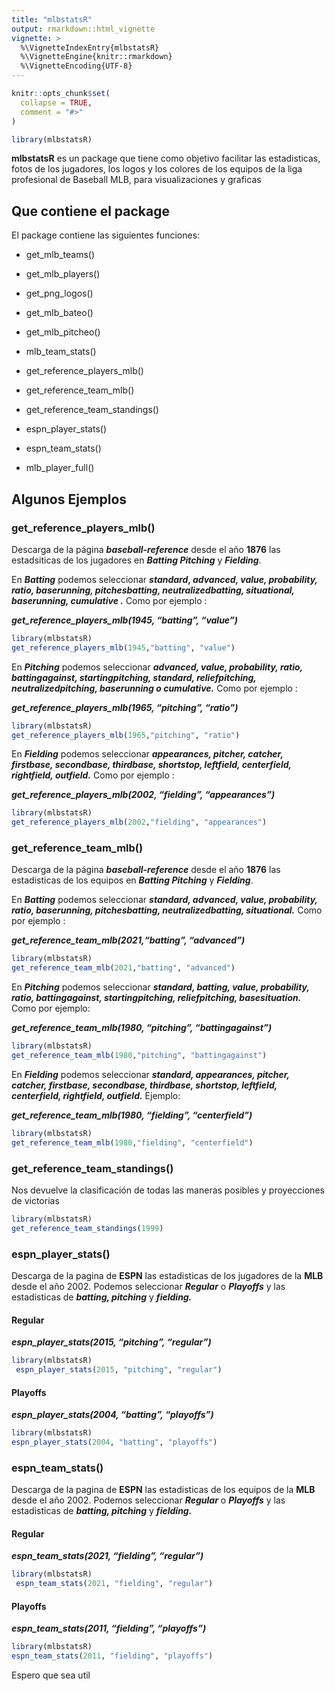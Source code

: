 ```yaml
---
title: "mlbstatsR"
output: rmarkdown::html_vignette
vignette: >
  %\VignetteIndexEntry{mlbstatsR}
  %\VignetteEngine{knitr::rmarkdown}
  %\VignetteEncoding{UTF-8}
---
```


```r
knitr::opts_chunk$set(
  collapse = TRUE,
  comment = "#>"
)
```

```r
library(mlbstatsR)
```

**mlbstatsR** es un package que tiene como objetivo facilitar las estadisticas, fotos de los jugadores, los logos y los colores de los equipos de la liga profesional de Baseball MLB, para visualizaciones y graficas

## Que contiene el package

El package contiene las siguientes funciones:

-   get_mlb_teams()

-   get_mlb_players()

-   get_png_logos()

-   get_mlb_bateo()

-   get_mlb_pitcheo()

-   mlb_team_stats()

-   get_reference_players_mlb()

-   get_reference_team_mlb()

-   get_reference_team_standings()

-   espn_player_stats()

-   espn_team_stats()

-   mlb_player_full()

## Algunos Ejemplos

### get_reference_players_mlb()

Descarga de la página ***baseball-reference*** desde el año **1876** las estadsiticas de los jugadores en ***Batting Pitching*** y ***Fielding***.

En ***Batting*** podemos seleccionar ***standard*****, *advanced, value, probability, ratio, baserunning, pitchesbatting, neutralizedbatting, situational, baserunning, cumulative .*** Como por ejemplo :

***get_reference_players_mlb(1945, "batting", "value")***

```r
library(mlbstatsR)
get_reference_players_mlb(1945,"batting", "value")
```

En ***Pitching*** podemos seleccionar ***advanced, value, probability, ratio, battingagainst, startingpitching, standard, reliefpitching, neutralizedpitching, baserunning o cumulative.*** Como por ejemplo :

***get_reference_players_mlb(1965, "pitching", "ratio")***

```r
library(mlbstatsR)
get_reference_players_mlb(1965,"pitching", "ratio")
```

En ***Fielding*** podemos seleccionar ***appearances, pitcher, catcher, firstbase, secondbase, thirdbase, shortstop, leftfield, centerfield, rightfield, outfield.*** Como por ejemplo :

***get_reference_players_mlb(2002, "fielding", "appearances")***

```r
library(mlbstatsR)
get_reference_players_mlb(2002,"fielding", "appearances")
```

### get_reference_team_mlb()

Descarga de la página ***baseball-reference*** desde el año **1876** las estadisticas de los equipos en ***Batting Pitching*** y ***Fielding***.

En ***Batting*** podemos seleccionar ***standard, advanced, value, probability, ratio, baserunning, pitchesbatting, neutralizedbatting, situational.*** Como por ejemplo :

***get_reference_team_mlb(2021,"batting", "advanced")***

```r
library(mlbstatsR)
get_reference_team_mlb(2021,"batting", "advanced")

```

En ***Pitching*** podemos seleccionar ***standard, batting, value, probability, ratio, battingagainst, startingpitching, reliefpitching, basesituation.*** Como por ejemplo:

***get_reference_team_mlb(1980, "pitching", "battingagainst")***

```r
library(mlbstatsR)
get_reference_team_mlb(1980,"pitching", "battingagainst")

```

En ***Fielding*** podemos seleccionar ***standard, appearances, pitcher, catcher, firstbase, secondbase, thirdbase, shortstop, leftfield, centerfield, rightfield, outfield.*** Ejemplo:

***get_reference_team_mlb(1980, "fielding", "centerfield")***

```r
library(mlbstatsR)
get_reference_team_mlb(1980,"fielding", "centerfield")

```

### get_reference_team_standings()

Nos devuelve la clasificación de todas las maneras posibles y proyecciones de victorias

```r
library(mlbstatsR)
get_reference_team_standings(1999)

```

### espn_player_stats()

Descarga de la pagina de **ESPN** las estadisticas de los jugadores de la **MLB** desde el año 2002. Podemos seleccionar ***Regular*** o ***Playoffs*** y las estadisticas de ***batting, pitching*** y ***fielding.***

#### Regular

***espn_player_stats(2015, "pitching", "regular")***

```r
library(mlbstatsR)
 espn_player_stats(2015, "pitching", "regular")
```

#### Playoffs

***espn_player_stats(2004, "batting", "playoffs")***

```r
library(mlbstatsR)
espn_player_stats(2004, "batting", "playoffs")
```

### espn_team_stats()

Descarga de la pagina de **ESPN** las estadisticas de los equipos de la **MLB** desde el año 2002. Podemos seleccionar ***Regular*** o ***Playoffs*** y las estadisticas de ***batting, pitching*** y ***fielding.***

#### Regular

***espn_team_stats(2021, "fielding", "regular")***

```r
library(mlbstatsR)
 espn_team_stats(2021, "fielding", "regular")
```

#### Playoffs

***espn_team_stats(2011, "fielding", "playoffs")***

```r
library(mlbstatsR)
espn_team_stats(2011, "fielding", "playoffs")
```

Espero que sea util
